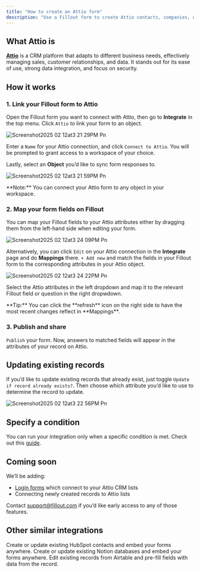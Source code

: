 ```yaml
---
title: "How to create an Attio form"
description: "Use a Fillout form to create Attio contacts, companies, deals and custom CRM records. Embed your forms or share them anywhere."
---
```


## What Attio is

[**Attio**](https://attio.com/?ref=fillout) is a CRM platform that adapts to different business needs, effectively managing sales, customer relationships, and data. It stands out for its ease of use, strong data integration, and focus on security.

## How it works

### 1. Link your Fillout form to Attio

Open the Fillout form you want to connect with Attio, then go to **Integrate** in the top menu. Click `Attio` to link your form to an object.

![Screenshot2025 02 12at3 21 29PM Pn](/images/Screenshot2025-02-12at3.21.29PM.png)

Enter a `Name` for your Attio connection, and click `Connect to Attio`. You will be prompted to grant access to a workspace of your choice.

Lastly, select an **Object** you’d like to sync form responses to.

![Screenshot2025 02 12at3 21 59PM Pn](/images/Screenshot2025-02-12at3.21.59PM.png)

<Note>
  **Note:** You can connect your Attio form to any object in your workspace.
</Note>

### 2. Map your form fields on **Fillout**

You can map your Fillout fields to your Attio attributes either by dragging them from the left-hand side when editing your form.

![Screenshot2025 02 12at3 24 09PM Pn](/images/Screenshot2025-02-12at3.24.09PM.png)

Alternatively, you can click `Edit` on your Attio connection in the **Integrate** page and do **Mappings** there. `+ Add new` and match the fields in your Fillout form to the corresponding attributes in your Attio object.

![Screenshot2025 02 12at3 24 22PM Pn](/images/Screenshot2025-02-12at3.24.22PM.png)

Select the Attio attributes in the left dropdown and map it to the relevant Fillout field or question in the right dropwdown.

<Tip>
  **Tip:** You can click the **refresh** icon on the right side to have the most recent changes reflect in **Mappings**.
</Tip>

### 3. Publish and share

`Publish` your form. Now, answers to matched fields will appear in the attributes of your record on Attio.

## Updating existing records

If you’d like to update existing records that already exist, just toggle `Update if record already exists?`. Then choose which attribute you’d like to use to determine the record to update.

![Screenshot2025 02 12at3 22 56PM Pn](/images/Screenshot2025-02-12at3.22.56PM.png)

## Specify a condition

You can run your integration only when a specific condition is met. Check out this [guide](https://www.notion.so/Conditional-integration-logic-180148986f5d47b981b5de5580b00169?pvs=21).

## Coming soon

We’ll be adding:

- [Login forms](https://www.notion.so/Login-page-7c96895e91714b839a6556712f1bc49e?pvs=21) which connect to your Attio CRM lists
- Connecting newly created records to Attio lists

Contact [support@fillout.com](mailto:support@fillout.com) if you’d like early access to any of those features.

## **Other similar integrations**

<CardGroup cols={3}>
  <Card title="Create a HubSpot form" icon="hubspot" iconType="regular" color="#FFC738">
    Create or update existing HubSpot contacts and embed your forms anywhere.
  </Card>
  <Card title="Create a Notion form" icon="cube" iconType="regular" color="#FFC738">
    Create or update existing Notion databases and embed your forms anywhere.
  </Card>
  <Card title="Update existing Airtable records" icon="arrow-rotate-right" iconType="regular" color="#FFC738">
    Edit existing records from Airtable and pre-fill fields with data from the record.
  </Card>
</CardGroup>